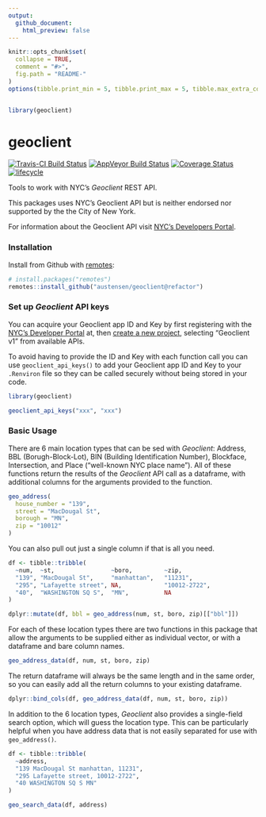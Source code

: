 ```yaml
---
output:
  github_document:
    html_preview: false
---
```


<!-- README.md is generated from README.Rmd. Please edit that file -->

```r
knitr::opts_chunk$set(
  collapse = TRUE,
  comment = "#>",
  fig.path = "README-"
)
options(tibble.print_min = 5, tibble.print_max = 5, tibble.max_extra_cols = 5)


library(geoclient)
```

# geoclient

[![Travis-CI Build Status](https://travis-ci.org/austensen/geoclient.svg?branch=refactor)](https://travis-ci.org/austensen/geoclient)
[![AppVeyor Build Status](https://ci.appveyor.com/api/projects/status/github/austensen/geoclient?branch=refactor&svg=true)](https://ci.appveyor.com/project/austensen/geoclient)
[![Coverage Status](https://img.shields.io/codecov/c/github/austensen/geoclient/refactor.svg)](https://codecov.io/github/austensen/geoclient?branch=master)
[![lifecycle](https://img.shields.io/badge/lifecycle-maturing-blue.svg)](https://www.tidyverse.org/lifecycle/#maturing)


Tools to work with NYC's _Geoclient_ REST API.


This packages uses NYC's Geoclient API but is neither endorsed nor supported
by the the City of New York.

For information about the Geoclient API visit
[NYC's Developers Portal](https://developer.cityofnewyork.us/api/geoclient-api).


### Installation

Install from Github with [remotes](https://github.com/r-lib/remotes):

```r
# install.packages("remotes")
remotes::install_github("austensen/geoclient@refactor")
```


### Set up _Geoclient_ API keys

You can acquire your Geoclient app ID and Key by first registering with the
[NYC's Developer Portal](https://developer.cityofnewyork.us/user/register?destination=api)
at, then [create a new project](https://developer.cityofnewyork.us/create/project),
selecting "Geoclient v1" from available APIs. 

To avoid having to provide the ID and Key with each function call you can use `geoclient_api_keys()` to add your Geoclient app ID and Key to your `.Renviron` file
so they can be called securely without being stored in your code. 

```r
library(geoclient)

geoclient_api_keys("xxx", "xxx")
```


### Basic Usage

There are 6 main location types that can be sed with _Geoclient_: Address, BBL (Borugh-Block-Lot), BIN (Building Identification Number), Blockface, Intersection, and Place ("well-known NYC place name"). All of these functions return the results of the _Geoclient_ API call as a dataframe, with additional columns for the arguments provided to the function.

```r
geo_address(
  house_number = "139", 
  street = "MacDougal St", 
  borough = "MN",
  zip = "10012"
)
```

You can also pull out just a single column if that is all you need.

```r
df <- tibble::tribble(
  ~num,  ~st,                ~boro,         ~zip,
  "139", "MacDougal St",     "manhattan",   "11231",
  "295", "Lafayette street", NA,            "10012-2722",
  "40",  "WASHINGTON SQ S",  "MN",          NA
)

dplyr::mutate(df, bbl = geo_address(num, st, boro, zip)[["bbl"]])
```

For each of these location types there are two functions in this package that allow the arguments to be supplied either as individual vector, or with a dataframe and bare column names.

```r
geo_address_data(df, num, st, boro, zip)
```

The return dataframe will always be the same length and in the same order, so you can easily add all the return columns to your existing dataframe.

```r
dplyr::bind_cols(df, geo_address_data(df, num, st, boro, zip))
```

In addition to the 6 location types, _Geoclient_ also provides a single-field search option, which will guess the location type. This can be particularly helpful when you have address data that is not easily separated for use with `geo_address()`.

```r
df <- tibble::tribble(
  ~address,
  "139 MacDougal St manhattan, 11231",
  "295 Lafayette street, 10012-2722",
  "40 WASHINGTON SQ S MN"
)

geo_search_data(df, address)
```

